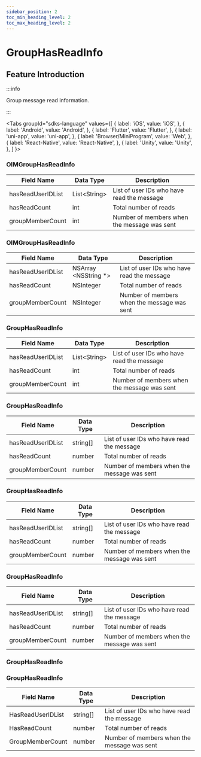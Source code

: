 ```yaml
---
sidebar_position: 2
toc_min_heading_level: 2
toc_max_heading_level: 2
---
```


# GroupHasReadInfo

## Feature Introduction

:::info

Group message read information.

:::

<Tabs
groupId="sdks-language"
values={[
{ label: 'iOS', value: 'iOS', },
{ label: 'Android', value: 'Android', },
{ label: 'Flutter', value: 'Flutter', },
{ label: 'uni-app', value: 'uni-app', },
{ label: 'Browser/MiniProgram', value: 'Web', },
{ label: 'React-Native', value: 'React-Native', },
{ label: 'Unity', value: 'Unity', },
]
}>

<TabItem value="Flutter">

### OIMGroupHasReadInfo

| Field Name         | Data Type    | Description                                       |
| ------------------ | ------------ | ------------------------------------------------- |
| hasReadUserIDList  | List<String\> | List of user IDs who have read the message        |
| hasReadCount       | int          | Total number of reads                             |
| groupMemberCount   | int          | Number of members when the message was sent       |

</TabItem>

<TabItem value="iOS">

### OIMGroupHasReadInfo

| Field Name         | Data Type           | Description                                       |
| ------------------ | ------------------- | ------------------------------------------------- |
| hasReadUserIDList  | NSArray <NSString *>| List of user IDs who have read the message        |
| hasReadCount       | NSInteger           | Total number of reads                             |
| groupMemberCount   | NSInteger           | Number of members when the message was sent       |

</TabItem>

<TabItem value="Android">

### GroupHasReadInfo

| Field Name         | Data Type    | Description                                       |
| ------------------ | ------------ | ------------------------------------------------- |
| hasReadUserIDList  | List<String\> | List of user IDs who have read the message        |
| hasReadCount       | int          | Total number of reads                             |
| groupMemberCount   | int          | Number of members when the message was sent       |

</TabItem>

<TabItem value="Web">

### GroupHasReadInfo

| Field Name         | Data Type | Description                                       |
| ------------------ | --------- | ------------------------------------------------- |
| hasReadUserIDList  | string[]  | List of user IDs who have read the message        |
| hasReadCount       | number    | Total number of reads                             |
| groupMemberCount   | number    | Number of members when the message was sent       |

</TabItem>

<TabItem value="uni-app">

### GroupHasReadInfo

| Field Name         | Data Type | Description                                       |
| ------------------ | --------- | ------------------------------------------------- |
| hasReadUserIDList  | string[]  | List of user IDs who have read the message        |
| hasReadCount       | number    | Total number of reads                             |
| groupMemberCount   | number    | Number of members when the message was sent       |

</TabItem>

<TabItem value="React-Native">

### GroupHasReadInfo

| Field Name         | Data Type | Description                                       |
| ------------------ | --------- | ------------------------------------------------- |
| hasReadUserIDList  | string[]  | List of user IDs who have read the message        |
| hasReadCount       | number    | Total number of reads                             |
| groupMemberCount   | number    | Number of members when the message was sent       |

</TabItem>

<TabItem value="Unity">

### GroupHasReadInfo 

<TabItem value="React-Native">

### GroupHasReadInfo

| Field Name         | Data Type | Description                                       |
| ------------------ | --------- | ------------------------------------------------- |
| HasReadUserIDList  | string[]  | List of user IDs who have read the message        |
| HasReadCount       | number    | Total number of reads                             |
| GroupMemberCount   | number    | Number of members when the message was sent       |

</TabItem>

</Tabs>